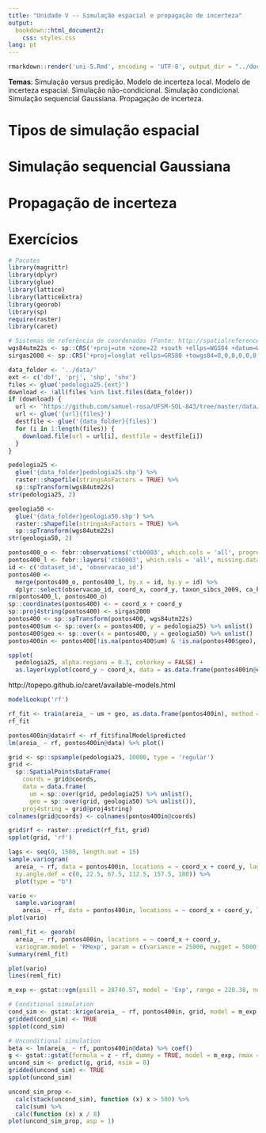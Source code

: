 ```yaml
---
title: "Unidade V -- Simulação espacial e propagação de incerteza"
output: 
  bookdown::html_document2:
    css: styles.css
lang: pt
---
```


```r
rmarkdown::render('uni-5.Rmd', encoding = 'UTF-8', output_dir = "../docs")
```

<div id="summary">
**Temas**: Simulação versus predição. Modelo de incerteza local. Modelo de incerteza espacial. Simulação
não-condicional. Simulação condicional. Simulação sequencial Gaussiana. Propagação de incerteza.
</div>

# Tipos de simulação espacial

# Simulação sequencial Gaussiana

# Propagação de incerteza

# Exercícios

```r
# Pacotes
library(magrittr)
library(dplyr)
library(glue)
library(lattice)
library(latticeExtra)
library(georob)
library(sp)
require(raster)
library(caret)

# Sistemas de referência de coordenadas (Fonte: http://spatialreference.org/ref/epsg/)
wgs84utm22s <- sp::CRS('+proj=utm +zone=22 +south +ellps=WGS84 +datum=WGS84 +units=m +no_defs')
sirgas2000 <- sp::CRS('+proj=longlat +ellps=GRS80 +towgs84=0,0,0,0,0,0,0 +no_defs')
```

```r
data_folder <- '../data/'
ext <- c('dbf', 'prj', 'shp', 'shx')
files <- glue('pedologia25.{ext}')
download <- !all(files %in% list.files(data_folder))
if (download) {
  url <- 'https://github.com/samuel-rosa/UFSM-SOL-843/tree/master/data/'
  url <- glue('{url}{files}')
  destfile <- glue('{data_folder}{files}')
  for (i in 1:length(files)) {
    download.file(url = url[i], destfile = destfile[i])
  }
}
```

```r
pedologia25 <- 
  glue('{data_folder}pedologia25.shp') %>% 
  raster::shapefile(stringsAsFactors = TRUE) %>% 
  sp::spTransform(wgs84utm22s)
str(pedologia25, 2)
```

```r
geologia50 <- 
  glue('{data_folder}geologia50.shp') %>% 
  raster::shapefile(stringsAsFactors = TRUE) %>% 
  sp::spTransform(wgs84utm22s)
str(geologia50, 2)
```

```r
pontos400_o <- febr::observations('ctb0003', which.cols = 'all', progress = FALSE)
pontos400_l <- febr::layers('ctb0003', which.cols = 'all', missing.data = 'keep', progress = FALSE)
id <- c('dataset_id', 'observacao_id')
pontos400 <- 
  merge(pontos400_o, pontos400_l, by.x = id, by.y = id) %>% 
  dplyr::select(observacao_id, coord_x, coord_y, taxon_sibcs_2009, ca_kcl_aas, argila_, areia_)
rm(pontos400_l, pontos400_o)
sp::coordinates(pontos400) <- ~ coord_x + coord_y
sp::proj4string(pontos400) <- sirgas2000
pontos400 <- sp::spTransform(pontos400, wgs84utm22s)
pontos400$um <- sp::over(x = pontos400, y = pedologia25) %>% unlist()
pontos400$geo <- sp::over(x = pontos400, y = geologia50) %>% unlist()
pontos400in <- pontos400[!is.na(pontos400$um) & !is.na(pontos400$geo), ]
```

```r
spplot(
  pedologia25, alpha.regions = 0.3, colorkey = FALSE) +
  as.layer(xyplot(coord_y ~ coord_x, data = as.data.frame(pontos400in@coords), col = 'red', pch = 17))
```

http://topepo.github.io/caret/available-models.html

```r
modelLookup('rf')
```

```r
rf_fit <- train(areia_ ~ um + geo, as.data.frame(pontos400in), method = "rf")
rf_fit
```

```r
pontos400in@data$rf <- rf_fit$finalModel$predicted
lm(areia_ ~ rf, pontos400in@data) %>% plot()
```

```r
grid <- sp::spsample(pedologia25, 10000, type = 'regular')
grid <- 
  sp::SpatialPointsDataFrame(
    coords = grid@coords, 
    data = data.frame(
      um = sp::over(grid, pedologia25) %>% unlist(),
      geo = sp::over(grid, geologia50) %>% unlist()),
    proj4string = grid@proj4string)
colnames(grid@coords) <- colnames(pontos400in@coords)
```

```r
grid$rf <- raster::predict(rf_fit, grid)
spplot(grid, 'rf')
```

```r
lags <- seq(0, 1500, length.out = 15)
sample.variogram(
  areia_ ~ rf, data = pontos400in, locations = ~ coord_x + coord_y, lag.dist.def = lags,
  xy.angle.def = c(0, 22.5, 67.5, 112.5, 157.5, 180)) %>% 
  plot(type = "b")
```

```r
vario <- 
  sample.variogram(
    areia_ ~ rf, data = pontos400in, locations = ~ coord_x + coord_y, lag.dist.def = lags)
plot(vario)
```

```r
reml_fit <- georob(
  areia_ ~ rf, pontos400in, locations = ~ coord_x + coord_y, 
  variogram.model = 'RMexp', param = c(variance = 25000, nugget = 5000, scale = 300), tuning.psi = 1000)
summary(reml_fit)
```

```r
plot(vario)
lines(reml_fit)
```



```r
m_exp <- gstat::vgm(psill = 28740.57, model = 'Exp', range = 220.38, nugget = 966.26)

# Conditional simulation
cond_sim <- gstat::krige(areia_ ~ rf, pontos400in, grid, model = m_exp, nmax = 15, nsim = 8)
gridded(cond_sim) <- TRUE
spplot(cond_sim)
```

```r
# Unconditional simulation
beta <- lm(areia_ ~ rf, pontos400in@data) %>% coef()
g <- gstat::gstat(formula = z ~ rf, dummy = TRUE, model = m_exp, nmax = 15, beta = beta)
uncond_sim <- predict(g, grid, nsim = 8)
gridded(uncond_sim) <- TRUE
spplot(uncond_sim)
```

```r
uncond_sim_prop <- 
  calc(stack(uncond_sim), function (x) x > 500) %>% 
  calc(sum) %>% 
  calc(function (x) x / 8)
plot(uncond_sim_prop, asp = 1)
```

